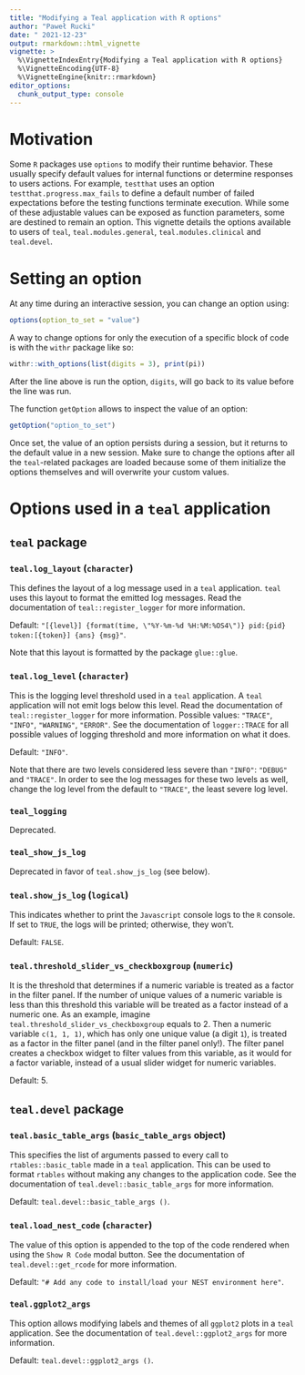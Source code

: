 ```yaml
---
title: "Modifying a Teal application with R options"
author: "Paweł Rucki"
date: " 2021-12-23"
output: rmarkdown::html_vignette
vignette: >
  %\VignetteIndexEntry{Modifying a Teal application with R options}
  %\VignetteEncoding{UTF-8}
  %\VignetteEngine{knitr::rmarkdown}
editor_options:
  chunk_output_type: console
---
```


# Motivation
Some `R` packages use `options` to modify their runtime behavior. These usually specify default values for internal functions or determine responses to users actions. For example, `testthat` uses an option `testthat.progress.max_fails` to define a default number of failed expectations before the testing functions terminate execution. While some of these adjustable values can be exposed as function parameters, some are destined to remain an option. This vignette details the options available to users of `teal`, `teal.modules.general`, `teal.modules.clinical` and `teal.devel`.

# Setting an option
At any time during an interactive session, you can change an option using:
```r
options(option_to_set = "value")
```

A way to change options for only the execution of a specific block of code is with the `withr` package like so:
```r
withr::with_options(list(digits = 3), print(pi))
```
After the line above is run the option, `digits`, will go back to its value before the line was run.

The function `getOption` allows to inspect the value of an option:
```r
getOption("option_to_set")
```

Once set, the value of an option persists during a session, but it returns to the default value in a new session. Make sure to change the options after all the `teal`-related packages are loaded because some of them initialize the options themselves and will overwrite your custom values.

# Options used in a `teal` application
## `teal` package
### `teal.log_layout` (`character`)
This defines the layout of a log message used in a `teal` application. `teal` uses this layout to format the emitted log messages. Read the documentation of `teal::register_logger` for more information.

Default: `"[{level}] {format(time, \"%Y-%m-%d %H:%M:%OS4\")} pid:{pid} token:[{token}] {ans} {msg}"`.

Note that this layout is formatted by the package `glue::glue`.

### `teal.log_level` (`character`)
This is the logging level threshold used in a `teal` application. A `teal` application will not emit logs below this level. Read the documentation of `teal::register_logger` for more information. Possible values: `"TRACE"`, `"INFO"`, `"WARNING"`, `"ERROR"`. See the documentation of `logger::TRACE` for all possible values of logging threshold and more information on what it does.

Default: `"INFO"`.

Note that there are two levels considered less severe than `"INFO"`: `"DEBUG"` and `"TRACE"`. In order to see the log messages for these two levels as well, change the log level from the default to `"TRACE"`, the least severe log level.

### `teal_logging`
Deprecated.

### `teal_show_js_log`
Deprecated in favor of `teal.show_js_log` (see below).

### `teal.show_js_log` (`logical`)
This indicates whether to print the `Javascript` console logs to the `R` console. If set to `TRUE`, the logs will be printed; otherwise, they won't.

Default: `FALSE`.

### `teal.threshold_slider_vs_checkboxgroup` (`numeric`)
It is the threshold that determines if a numeric variable is treated as a factor in the filter panel. If the number of unique values of a numeric variable is less than this threshold this variable will be treated as a factor instead of a numeric one. As an example, imagine `teal.threshold_slider_vs_checkboxgroup` equals to 2. Then a numeric variable `c(1, 1, 1)`, which has only one unique value (a digit `1`), is treated as a factor in the filter panel (and in the filter panel only!). The filter panel creates a checkbox widget to filter values from this variable, as it would for a factor variable, instead of a usual slider widget for numeric variables.

Default: 5.

## `teal.devel` package
### `teal.basic_table_args` (`basic_table_args` object)
This specifies the list of arguments passed to every call to `rtables::basic_table` made in a `teal` application. This can be used to format `rtables` without making any changes to the application code. See the documentation of `teal.devel::basic_table_args` for more information.

Default: `teal.devel::basic_table_args ()`.

### `teal.load_nest_code` (`character`)
The value of this option is appended to the top of the code rendered when using the `Show R Code` modal button. See the documentation of `teal.devel::get_rcode` for more information.

Default: `"# Add any code to install/load your NEST environment here"`.

### `teal.ggplot2_args`
This option allows modifying labels and themes of all `ggplot2` plots in a `teal` application. See the documentation of `teal.devel::ggplot2_args` for more information.

Default: `teal.devel::ggplot2_args ()`.
